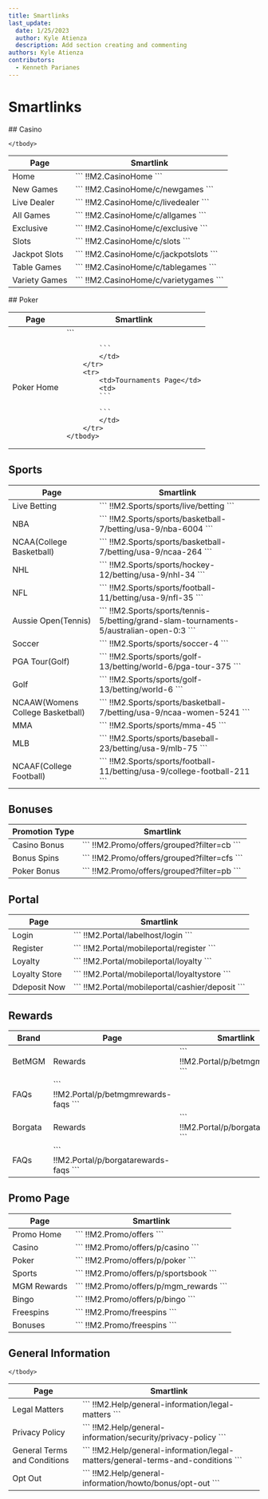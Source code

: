 ---
title: Smartlinks
last_update:
  date: 1/25/2023
  author: Kyle Atienza
  description: Add section creating and commenting
authors: Kyle Atienza
contributors: 
  - Kenneth Parianes
---

# Smartlinks

<Row>
<Col>
## Casino

<table>
    <thead>
        <tr>
            <th>Page</th>
            <th>Smartlink</th>
        </tr>    
    </thead>
    <tbody>
        <tr>
            <td>Home</td>
            <td>
            ```
            !!M2.CasinoHome
            ```
            </td>
        </tr>
        <tr>
            <td>New Games</td>
            <td>
            ```
            !!M2.CasinoHome/c/newgames
            ```
            </td>
        </tr>
        <tr>
            <td>Live Dealer</td>
            <td>
            ```
            !!M2.CasinoHome/c/livedealer
            ```
            </td>
        </tr>
         <tr>
            <td>All Games</td>
            <td>
            ```
            !!M2.CasinoHome/c/allgames
            ```
            </td>
        </tr>
        <tr>
            <td>Exclusive</td>
            <td>
            ```
            !!M2.CasinoHome/c/exclusive
            ```
            </td>
        </tr>
        <tr>
            <td>Slots</td>
            <td>
            ```
            !!M2.CasinoHome/c/slots
            ```
            </td>
        </tr>
         <tr>
            <td>Jackpot Slots</td>
            <td>
            ```
            !!M2.CasinoHome/c/jackpotslots
            ```
            </td>
        </tr>
        <tr>
            <td>Table Games</td>
            <td>
            ```
            !!M2.CasinoHome/c/tablegames
            ```
            </td>
        </tr>
        <tr>
            <td>Variety Games</td>
            <td>
            ```
            !!M2.CasinoHome/c/varietygames
            ```
            </td>
        </tr>
       
    </tbody>
</table>

</Col>
<Col>
## Poker

<table>
    <thead>
        <tr>
            <th>Page</th>
            <th>Smartlink</th>
        </tr>
    </thead>
    <tbody>
        <tr>
            <td>Poker Home</td>
            <td>
            ```
            
            ```
            </td>
        </tr>
        <tr>
            <td>Tournaments Page</td>
            <td>
            ```
            
            ```
            </td>
        </tr>
    </tbody>
</table>
</Col>
</Row>

## Sports

<table className="max-h-[300px]">
    <thead>
        <tr>
            <th>Page</th>
            <th>Smartlink</th>
        </tr>
    </thead>
    <tbody>
        <tr>
            <td>Live Betting</td>
            <td>
            ```
            !!M2.Sports/sports/live/betting
            ```
            </td>
        </tr>
         <tr>
            <td>NBA</td>
            <td>
            ```
            !!M2.Sports/sports/basketball-7/betting/usa-9/nba-6004
            ```
            </td>
        </tr>
         <tr>
            <td>NCAA(College Basketball)</td>
            <td>
            ```
            !!M2.Sports/sports/basketball-7/betting/usa-9/ncaa-264
            ```
            </td>
        </tr>
         <tr>
            <td>NHL</td>
            <td>
            ```
            !!M2.Sports/sports/hockey-12/betting/usa-9/nhl-34
            ```
            </td>
        </tr>
         <tr>
            <td>NFL</td>
            <td>
            ```
            !!M2.Sports/sports/football-11/betting/usa-9/nfl-35
            ```
            </td>
        </tr>
         <tr>
            <td>Aussie Open(Tennis)</td>
            <td>
            ```
            !!M2.Sports/sports/tennis-5/betting/grand-slam-tournaments-5/australian-open-0:3
            ```
            </td>
        </tr>
         <tr>
            <td>Soccer</td>
            <td>
            ```
            !!M2.Sports/sports/soccer-4
            ```
            </td>
        </tr>
         <tr>
            <td>PGA Tour(Golf)</td>
            <td>
            ```
            !!M2.Sports/sports/golf-13/betting/world-6/pga-tour-375
            ```
            </td>
        </tr>
         <tr>
            <td>Golf</td>
            <td>
            ```
            !!M2.Sports/sports/golf-13/betting/world-6
            ```
            </td>
        </tr>
         <tr>
            <td>NCAAW(Womens College Basketball)</td>
            <td>
            ```
            !!M2.Sports/sports/basketball-7/betting/usa-9/ncaa-women-5241
            ```
            </td>
        </tr>
        <tr>
            <td>MMA</td>
            <td>
            ```
            !!M2.Sports/sports/mma-45
            ```
            </td>
        </tr>
         <tr>
            <td>MLB</td>
            <td>
            ```
            !!M2.Sports/sports/baseball-23/betting/usa-9/mlb-75
            ```
            </td>
        </tr>
         <tr>
            <td>NCAAF(College Football)</td>
            <td>
            ```
            !!M2.Sports/sports/football-11/betting/usa-9/college-football-211
            ```
            </td>
        </tr>
    </tbody>
</table>



## Bonuses

<table>
    <thead>
        <tr>
            <th>Promotion Type</th>
            <th>Smartlink</th>
        </tr>
    </thead>
    <tbody>
        <tr>
            <td>Casino Bonus</td>
            <td>
            ```
            !!M2.Promo/offers/grouped?filter=cb
            ```
            </td>
        </tr>
        <tr>
            <td>Bonus Spins</td>
            <td>
            ```
            !!M2.Promo/offers/grouped?filter=cfs
            ```
            </td>
        </tr>
        <tr>
            <td>Poker Bonus</td>
            <td>
            ```
            !!M2.Promo/offers/grouped?filter=pb
            ```
            </td>
        </tr>
    </tbody>
</table>

## Portal

<table>
    <thead>
        <tr>
            <th>Page</th>
            <th>Smartlink</th>
        </tr>    
    </thead>
    <tbody>
        <tr>
            <td>Login</td>
            <td>
            ```
            !!M2.Portal/labelhost/login
            ```
            </td>
        </tr>
        <tr>
            <td>Register</td>
            <td>
            ```
            !!M2.Portal/mobileportal/register
            ```
            </td>
        </tr>
        <tr>
            <td>Loyalty</td>
            <td>
            ```
            !!M2.Portal/mobileportal/loyalty
            ```
            </td>
        </tr>
        <tr>
            <td>Loyalty Store</td>
            <td>
            ```
            !!M2.Portal/mobileportal/loyaltystore
            ```
            </td>
        </tr>
        <tr>
            <td>Ddeposit Now</td>
            <td>
            ```
            !!M2.Portal/mobileportal/cashier/deposit
            ```
            </td>
        </tr>
    </tbody>
</table>

## Rewards

<table>
    <thead>
        <tr>
            <th>Brand</th>
            <th>Page</th>
            <th>Smartlink</th>
        </tr>    
    </thead>
    <tbody>
        <tr>
            <td rowSpan={2}>BetMGM</td>
            <td>Rewards</td>
            <td>
            ```
            !!M2.Portal/p/betmgmrewards
            ```
            </td>
        </tr>
        <tr>
            <td>FAQs</td>
            <td>
            ```
            !!M2.Portal/p/betmgmrewards-faqs
            ```
            </td>
        </tr>
        <tr>
            <td rowSpan={2}>Borgata</td>
            <td>Rewards</td>
            <td>
            ```
            !!M2.Portal/p/borgatarewards
            ```
            </td>
        </tr>
        <tr>
            <td>FAQs</td>
            <td>
            ```
            !!M2.Portal/p/borgatarewards-faqs
            ```
            </td>
        </tr>
    </tbody>
</table>

## Promo Page

<table>
    <thead>
        <tr>
            <th>Page</th>
            <th>Smartlink</th>
        </tr>    
    </thead>
    <tbody>
        <tr>
            <td>Promo Home</td>
            <td>
            ```
            !!M2.Promo/offers
            ```
            </td>
        </tr>
        <tr>
            <td>Casino</td>
            <td>
            ```
            !!M2.Promo/offers/p/casino
            ```
            </td>
        </tr>
        <tr>
            <td>Poker</td>
            <td>
            ```
            !!M2.Promo/offers/p/poker
            ```
            </td>
        </tr>
        <tr>
            <td>Sports</td>
            <td>
            ```
            !!M2.Promo/offers/p/sportsbook
            ```
            </td>
        </tr>
        <tr>
            <td>MGM Rewards</td>
            <td>
            ```
            !!M2.Promo/offers/p/mgm_rewards
            ```
            </td>
        </tr>
        <tr>
            <td>Bingo</td>
            <td>
            ```
            !!M2.Promo/offers/p/bingo
            ```
            </td>
        </tr>
        <tr>
            <td>Freespins</td>
            <td>
            ```
            !!M2.Promo/freespins
            ```
            </td>
        </tr>
        <tr>
            <td>Bonuses</td>
            <td>
            ```
            !!M2.Promo/freespins
            ```
            </td>
        </tr>
    </tbody>
</table>

## General Information
<table>
    <thead>
        <tr>
            <th>Page</th>
            <th>Smartlink</th>
        </tr>    
    </thead>
    <tbody>
        <tr>
            <td>Legal Matters</td>
            <td>
            ```
            !!M2.Help/general-information/legal-matters
            ```
            </td>
        </tr>
        <tr>
            <td>Privacy Policy</td>
            <td>
            ```
            !!M2.Help/general-information/security/privacy-policy
            ```
            </td>
        </tr>
        <tr>
            <td>General Terms and Conditions</td>
            <td>
            ```
            !!M2.Help/general-information/legal-matters/general-terms-and-conditions
            ```
            </td>
        </tr>
        <tr>
            <td>Opt Out</td>
            <td>
            ```
            !!M2.Help/general-information/howto/bonus/opt-out
            ```
            </td>
        </tr>
        
    </tbody>
</table>

